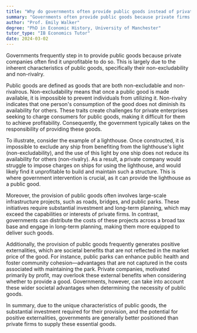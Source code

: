 ```yaml
---
title: "Why do governments often provide public goods instead of private firms?"
summary: "Governments often provide public goods because private firms may not find it profitable due to non-excludability and non-rivalry characteristics."
author: "Prof. Emily Walker"
degree: "PhD in Economic History, University of Manchester"
tutor_type: "IB Economics Tutor"
date: 2024-03-02
---
```


Governments frequently step in to provide public goods because private companies often find it unprofitable to do so. This is largely due to the inherent characteristics of public goods, specifically their non-excludability and non-rivalry.

Public goods are defined as goods that are both non-excludable and non-rivalrous. Non-excludability means that once a public good is made available, it is impossible to prevent individuals from utilizing it. Non-rivalry indicates that one person's consumption of the good does not diminish its availability for others. These traits create challenges for private enterprises seeking to charge consumers for public goods, making it difficult for them to achieve profitability. Consequently, the government typically takes on the responsibility of providing these goods.

To illustrate, consider the example of a lighthouse. Once constructed, it is impossible to exclude any ship from benefiting from the lighthouse's light (non-excludability), and the use of this light by one ship does not reduce its availability for others (non-rivalry). As a result, a private company would struggle to impose charges on ships for using the lighthouse, and would likely find it unprofitable to build and maintain such a structure. This is where government intervention is crucial, as it can provide the lighthouse as a public good.

Moreover, the provision of public goods often involves large-scale infrastructure projects, such as roads, bridges, and public parks. These initiatives require substantial investment and long-term planning, which may exceed the capabilities or interests of private firms. In contrast, governments can distribute the costs of these projects across a broad tax base and engage in long-term planning, making them more equipped to deliver such goods.

Additionally, the provision of public goods frequently generates positive externalities, which are societal benefits that are not reflected in the market price of the good. For instance, public parks can enhance public health and foster community cohesion—advantages that are not captured in the costs associated with maintaining the park. Private companies, motivated primarily by profit, may overlook these external benefits when considering whether to provide a good. Governments, however, can take into account these wider societal advantages when determining the necessity of public goods.

In summary, due to the unique characteristics of public goods, the substantial investment required for their provision, and the potential for positive externalities, governments are generally better positioned than private firms to supply these essential goods.
    